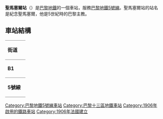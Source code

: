 {{Infobox station
| name                = 聖馬塞爾站
| symbol_location     = paris
| symbol              = m
| symbol2             = 
| type                = [[巴黎地鐵|巴黎地鐵]]車站
| image               = [[File:Metro_5_Saint-Marcel.jpg|Station de Métro Saint-Marcel]]
| alt                 = 
| caption             = 
| other_name          = 
| address             = 50, boul. de l'Hôpital<br>Boul. de l'Hôpital × rue des Wallons<br />[[巴黎13區|巴黎13區]]
| borough             = [[法蘭西島|法蘭西島]]
| country             = 法國
| iso_region          = FR_scale:2000
| coordinates_display = title
| coordinates_format  = dms
| latd  = 48.838| latm  = | lats  = | latNS  = 
| longd = 2.360| longm = | longs = | longEW = 
| coordinates         = 
| owned               = [[RATP|RATP]]
| operator            = [[RATP|RATP]]
| line                = 
| disabled            = 
| zone                = 1
| opened              = {{Start-date|1906年6月2日}}
| closed              = <!-- {{End date|YYYY|MM|DD|df=y}} -->
| services            = 
| map_type            = France Paris
}}
'''聖馬塞爾站'''（{{lang-fr|Saint-Marcel}}）是[[巴黎地鐵|巴黎地鐵]]的一個車站，服務[[巴黎地鐵5號線|巴黎地鐵5號線]]。聖馬塞爾站的站名是紀念聖馬塞爾，他是5世紀時的巴黎主教。
== 車站結構 ==
{| border=0 cellspacing=0 cellpadding=3
|style="border-bottom:solid 1px gray;border-top:solid 1px gray;" width=50 valign=top|'''街道'''
|-
|style="border-bottom:solid 1px gray;border-top:solid 1px gray;" width=50 valign=top|'''B1'''
|style="border-top:solid 1px gray;border-bottom:solid 1px gray;" width=100 valign=top|夾層
|-
|style="border-bottom:solid 1px gray;" width=50 rowspan=10 valign=top|'''5號線'''
|style="border-bottom:solid 1px gray;" width=100|南行
|style="border-bottom:solid 1px gray;" width=390|{{arrow|L}} [[File:Metro-M.svg|16x16px]][[File:Paris_Metro_5.svg|16x16px]]往[[意大利廣場站_(巴黎地鐵)|意大利廣場]]<small>（[[坎波福爾米奧站|坎波福爾米奧]]）</small>
|-
|style="border-top:solid 2px black;border-right:solid 2px black;border-left:solid 2px black;border-bottom:solid 2px black;" colspan=2|<center><small>[[島式月台|島式月台]]，左側開門</small></center>
|-
|style="border-bottom:solid 1px gray;"|北行
|style="border-bottom:solid 1px gray;"|{{arrow|R}} [[File:Metro-M.svg|16x16px]][[File:Paris_Metro_5.svg|16x16px]]往[[博比尼-巴勃羅·畢卡索站|博比尼-巴勃羅·畢卡索]]<small>（[[奧斯特里茨站_(巴黎地鐵)|奧斯特里茨站]]）</small>
|}
{{巴黎地鐵5號線}}

{{DEFAULTSORT:Saint-Marcel}}
[[Category:巴黎地鐵5號線車站|Category:巴黎地鐵5號線車站]]
[[Category:巴黎十三區地鐵車站|Category:巴黎十三區地鐵車站]]
[[Category:1906年啟用的鐵路車站|Category:1906年啟用的鐵路車站]]
[[Category:1906年法國建立|Category:1906年法國建立]]